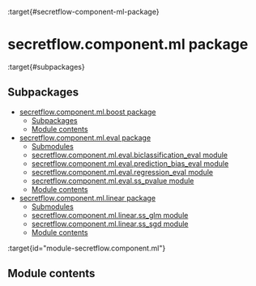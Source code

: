 :target{#secretflow-component-ml-package}

# secretflow\.component.ml package

:target{#subpackages}

## Subpackages

<TableOfContents>


  - [secretflow.component.ml.boost package](secretflow.component.ml.component.ml.boost.mdx)
    - [Subpackages](secretflow.component.ml.component.ml.boost.mdx#subpackages)
    - [Module contents](secretflow.component.ml.component.ml.boost.mdx#module-secretflow.component.ml.boost)
  - [secretflow.component.ml.eval package](secretflow.component.ml.component.ml.eval.mdx)
    - [Submodules](secretflow.component.ml.component.ml.eval.mdx#submodules)
    - [secretflow.component.ml.eval.biclassification\_eval module](secretflow.component.ml.component.ml.eval.mdx#module-secretflow.component.ml.eval.biclassification_eval)
    - [secretflow.component.ml.eval.prediction\_bias\_eval module](secretflow.component.ml.component.ml.eval.mdx#module-secretflow.component.ml.eval.prediction_bias_eval)
    - [secretflow.component.ml.eval.regression\_eval module](secretflow.component.ml.component.ml.eval.mdx#module-secretflow.component.ml.eval.regression_eval)
    - [secretflow.component.ml.eval.ss\_pvalue module](secretflow.component.ml.component.ml.eval.mdx#module-secretflow.component.ml.eval.ss_pvalue)
    - [Module contents](secretflow.component.ml.component.ml.eval.mdx#module-secretflow.component.ml.eval)
  - [secretflow.component.ml.linear package](secretflow.component.ml.component.ml.linear.mdx)
    - [Submodules](secretflow.component.ml.component.ml.linear.mdx#submodules)
    - [secretflow.component.ml.linear.ss\_glm module](secretflow.component.ml.component.ml.linear.mdx#module-secretflow.component.ml.linear.ss_glm)
    - [secretflow.component.ml.linear.ss\_sgd module](secretflow.component.ml.component.ml.linear.mdx#module-secretflow.component.ml.linear.ss_sgd)
    - [Module contents](secretflow.component.ml.component.ml.linear.mdx#module-secretflow.component.ml.linear)
</TableOfContents>

:target{id="module-secretflow.component.ml"}

## <Target id="module-contents" />Module contents
